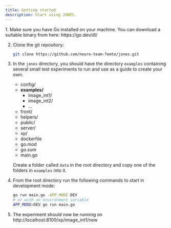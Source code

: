 ```yaml
---
title: Getting started
description: Start using JONES.
---
```



<Steps>
1. Make sure you have Go installed on your machine. You can download a suitable binary from here: https://go.dev/dl/

2. Clone the git repository:
    ```sh
    git clone https://github.com/neuro-team-femto/jones.git
    ```

3. In the `jones` directory, you should have the directory `examples` containing several small test experiments to run and use as a guide to create your own.
    <FileTree>
    - config/
    - **examples/**
      - image_int1/
      - image_int2/
      - ...
    - front/
    - helpers/
    - public/
    - server/
    - xp/
    - dockerfile
    - go.mod
    - go.sum
    - main.go
    </FileTree>

    Create a folder called `data` in the root directory and copy one of the folders in `examples` into it.

4. From the root directory run the following commands to start in development mode:
    ```sh
    go run main.go -APP_MODE DEV
    # or with an environment variable
    APP_MODE=DEV go run main.go
    ```

5. The experiment should now be running on http://localhost:8100/xp/image_int1/new
</Steps>